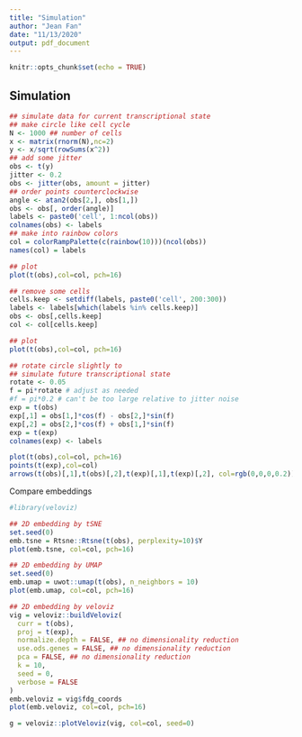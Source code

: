 ```yaml
---
title: "Simulation"
author: "Jean Fan"
date: "11/13/2020"
output: pdf_document
---
```


```r
knitr::opts_chunk$set(echo = TRUE)
```

## Simulation

```r
## simulate data for current transcriptional state
## make circle like cell cycle
N <- 1000 ## number of cells
x <- matrix(rnorm(N),nc=2)
y <- x/sqrt(rowSums(x^2))
## add some jitter
obs <- t(y)
jitter <- 0.2
obs <- jitter(obs, amount = jitter)
## order points counterclockwise
angle <- atan2(obs[2,], obs[1,])
obs <- obs[, order(angle)]
labels <- paste0('cell', 1:ncol(obs))
colnames(obs) <- labels
## make into rainbow colors
col = colorRampPalette(c(rainbow(10)))(ncol(obs))
names(col) = labels

## plot
plot(t(obs),col=col, pch=16)

## remove some cells
cells.keep <- setdiff(labels, paste0('cell', 200:300))
labels <- labels[which(labels %in% cells.keep)]
obs <- obs[,cells.keep]
col <- col[cells.keep]

## plot
plot(t(obs),col=col, pch=16)

## rotate circle slightly to 
## simulate future transcriptional state
rotate <- 0.05
f = pi*rotate # adjust as needed
#f = pi*0.2 # can't be too large relative to jitter noise
exp = t(obs)
exp[,1] = obs[1,]*cos(f) - obs[2,]*sin(f)
exp[,2] = obs[2,]*cos(f) + obs[1,]*sin(f)
exp = t(exp)
colnames(exp) <- labels

plot(t(obs),col=col, pch=16)
points(t(exp),col=col)
arrows(t(obs)[,1],t(obs)[,2],t(exp)[,1],t(exp)[,2], col=rgb(0,0,0,0.2))

```

Compare embeddings

```r
#library(veloviz)

## 2D embedding by tSNE
set.seed(0)
emb.tsne = Rtsne::Rtsne(t(obs), perplexity=10)$Y
plot(emb.tsne, col=col, pch=16)

## 2D embedding by UMAP
set.seed(0)
emb.umap = uwot::umap(t(obs), n_neighbors = 10)
plot(emb.umap, col=col, pch=16)

## 2D embedding by veloviz
vig = veloviz::buildVeloviz(
  curr = t(obs),
  proj = t(exp),
  normalize.depth = FALSE, ## no dimensionality reduction
  use.ods.genes = FALSE, ## no dimensionality reduction
  pca = FALSE, ## no dimensionality reduction
  k = 10,
  seed = 0,
  verbose = FALSE
)
emb.veloviz = vig$fdg_coords
plot(emb.veloviz, col=col, pch=16)

g = veloviz::plotVeloviz(vig, col=col, seed=0)
```

